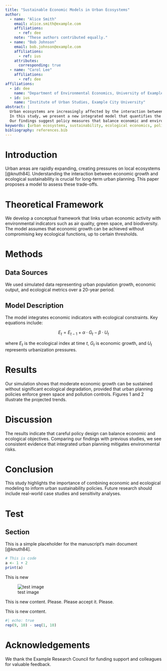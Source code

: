 ```yaml
---
title: "Sustainable Economic Models in Urban Ecosystems"
author:
  - name: "Alice Smith"
    email: alice.smith@example.com
    affiliations:
      - ref: dee
    note: "These authors contributed equally."
  - name: "Bob Johnson"
    email: bob.johnson@example.com
    affiliations:
      - ref: ius
    attributes:
      corresponding: true
  - name: "Carol Lee"
    affiliations:
      - ref: dee
affiliations:
  - id: dee
    name: "Department of Environmental Economics, University of Example"
  - id: ius
    name: "Institute of Urban Studies, Example City University"
abstract: |
  Urban ecosystems are increasingly affected by the interaction between economic growth and environmental sustainability.
  In this study, we present a new integrated model that quantifies the trade-offs between urban development and ecological preservation.
  Our findings suggest policy measures that balance economic and environmental objectives.
keywords: [urban ecosystems, sustainability, ecological economics, policy modeling]
bibliography: references.bib
---
```


# Introduction

Urban areas are rapidly expanding, creating pressures on local ecosystems [@knuth84]. Understanding the interaction between economic growth and ecological sustainability is crucial for long-term urban planning. This paper proposes a model to assess these trade-offs.

# Theoretical Framework

We develop a conceptual framework that links urban economic activity with environmental indicators such as air quality, green space, and biodiversity. The model assumes that economic growth can be achieved without compromising key ecological functions, up to certain thresholds.

# Methods

## Data Sources

We used simulated data representing urban population growth, economic output, and ecological metrics over a 20-year period.

## Model Description

The model integrates economic indicators with ecological constraints. Key equations include:

$$
E_t = E_{t-1} + \alpha \cdot G_t - \beta \cdot U_t
$$

where $E_t$ is the ecological index at time $t$, $G_t$ is economic growth, and $U_t$ represents urbanization pressures.

# Results

Our simulation shows that moderate economic growth can be sustained without significant ecological degradation, provided that urban planning policies enforce green space and pollution controls. Figures 1 and 2 illustrate the projected trends.

# Discussion

The results indicate that careful policy design can balance economic and ecological objectives. Comparing our findings with previous studies, we see consistent evidence that integrated urban planning mitigates environmental risks.

# Conclusion

This study highlights the importance of combining economic and ecological modeling to inform urban sustainability policies. Future research should include real-world case studies and sensitivity analyses.

# Test

## Section
This is a simple placeholder for the manuscript's main document [@knuth84].

```r
# This is code
a <- 1 + 2
print(a)
```

This is new 

![test image](imgs/test.png)

This is new content. Please. Please accept it.
Please.


This is new content.

```r
#| echo: true
rep(9, 10) - seq(1, 10)
```

# Acknowledgements {.unnumbered}

We thank the Example Research Council for funding support and colleagues for valuable feedback.
